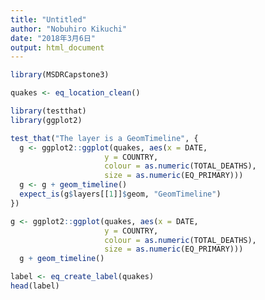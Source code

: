 ```yaml
---
title: "Untitled"
author: "Nobuhiro Kikuchi"
date: "2018年3月6日"
output: html_document
---
```


```r
library(MSDRCapstone3)
```

```r
quakes <- eq_location_clean()
```
```r
library(testthat)
library(ggplot2)
```



```r
test_that("The layer is a GeomTimeline", {
  g <- ggplot2::ggplot(quakes, aes(x = DATE,
                     y = COUNTRY,
                     colour = as.numeric(TOTAL_DEATHS),
                     size = as.numeric(EQ_PRIMARY)))
  g <- g + geom_timeline()
  expect_is(g$layers[[1]]$geom, "GeomTimeline")
})
```

```r
g <- ggplot2::ggplot(quakes, aes(x = DATE,
                     y = COUNTRY,
                     colour = as.numeric(TOTAL_DEATHS),
                     size = as.numeric(EQ_PRIMARY)))
  g + geom_timeline()
```

```r
label <- eq_create_label(quakes)
head(label)
```

